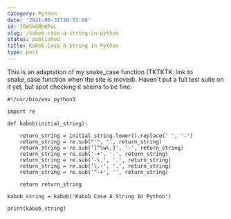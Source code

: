 ```yaml
---
category: Python
date: '2021-08-31T20:31:06'
id: 20WSkGRhKPwL
slug: /kabob-case-a-string-in-python
status: published
title: Kabob-Case A String In Python
type: post
---
```


This is an adaptation of my snake_case function (TKTKTK: link to snake_case function when the site is moved). Haven't put a full test suite on it yet, but spot checking it seems to be fine.

```python3
#!/usr/bin/env python3

import re 

def kabob(initial_string):
    
    return_string = initial_string.lower().replace(' ', '-')
    return_string = re.sub("'", '', return_string)
    return_string = re.sub('[^\w\.]', '-', return_string)
    return_string = re.sub('-+', '-', return_string)
    return_string = re.sub('-\.', '.', return_string)
    return_string = re.sub('\.-', '.', return_string)
    return_string = re.sub('^-+', '', return_string)
    
    return return_string

kabob_string = kabob('Kabob Case A String In Python')

print(kabob_string)
```